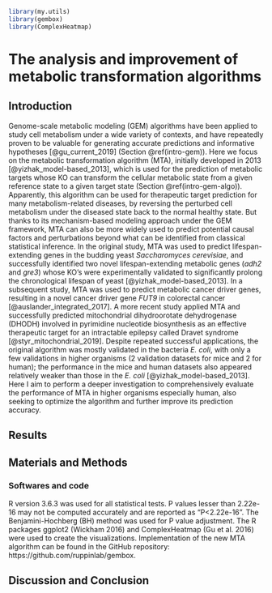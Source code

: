 ```r
library(my.utils)
library(gembox)
library(ComplexHeatmap)
```


# The analysis and improvement of metabolic transformation algorithms {#mta}

## Introduction

Genome-scale metabolic modeling (GEM) algorithms have been applied to study cell metabolism under a wide variety of contexts, and have repeatedly proven to be valuable for generating accurate predictions and informative hypotheses [@gu_current_2019] (Section \@ref(intro-gem)). Here we focus on the metabolic transformation algorithm (MTA), initially developed in 2013 [@yizhak_model-based_2013], which is used for the prediction of metabolic targets whose KO can transform the cellular metabolic state from a given reference state to a given target state (Section \@ref(intro-gem-algo)). Apparently, this algorithm can be used for therapeutic target prediction for many metabolism-related diseases, by reversing the perturbed cell metabolism under the diseased state back to the normal healthy state. But thanks to its mechanism-based modeling approach under the GEM framework, MTA can also be more widely used to predict potential causal factors and perturbations beyond what can be identified from classical statistical inference. In the original study, MTA was used to predict lifespan-extending genes in the budding yeast *Saccharomyces cerevisiae*, and successfully identified two novel lifespan-extending metabolic genes (*adh2* and *gre3*) whose KO's were experimentally validated to significantly prolong the chronological lifespan of yeast [@yizhak_model-based_2013]. In a subsequent study, MTA was used to predict metabolic cancer driver genes, resulting in a novel cancer driver gene *FUT9* in colorectal cancer [@auslander_integrated_2017]. A more recent study applied MTA and successfully predicted mitochondrial dihydroorotate dehydrogenase (DHODH) involved in pyrimidine nucleotide biosynthesis as an effective therapeutic target for an intractable epilepsy called Dravet syndrome [@styr_mitochondrial_2019]. Despite repeated successful applications, the original algorithm was mostly validated in the bacteria *E. coli*, with only a few validations in higher organisms (2 validation datasets for mice and 2 for human); the performance in the mice and human datasets also appeared relatively weaker than those in the *E. coli* [@yizhak_model-based_2013]. Here I aim to perform a deeper investigation to comprehensively evaluate the performance of MTA in higher organisms especially human, also seeking to optimize the algorithm and further improve its prediction accuracy.

## Results


## Materials and Methods

### Softwares and code

R version 3.6.3 was used for all statistical tests. P values lesser than 2.22e-16 may not be computed accurately and are reported as “P<2.22e-16”. The Benjamini-Hochberg (BH) method was used for P value adjustment. The R packages ggplot2 (Wickham 2016) and ComplexHeatmap (Gu et al. 2016) were used to create the visualizations. Implementation of the new MTA algorithm can be found in the GitHub repository: https://github.com/ruppinlab/gembox.

## Discussion and Conclusion



